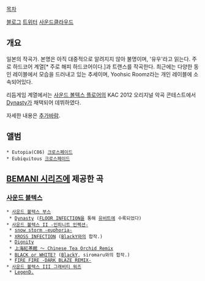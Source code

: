 [[목차]]

[http://yoohsicroomz.blog.fc2.com/ 블로그]
[https://twitter.com/Yooh_st5 트위터]
[https://soundcloud.com/yooh-space 사운드클라우드]

== 개요 ==
일본의 작곡가. 본명은 아직 대중적으로 알려지지 않아 불명이며, '유우'라고 읽는다. 주로 하드코어 계열[* 주로 해피 하드코어이다.]과 트랜스를 작곡한다. 최근에는 다양한 동인 레이블에서 모습을 드러내고 있는 추세이며, Yoohsic Roomz라는 개인 레이블에 소속되어있다.

리듬게임 계열에서는 [[사운드 볼텍스 플로어]]의 KAC 2012 오리지널 악곡 콘테스트에서 [[Dynasty]]가 채택되어 데뷔하였다. 

자세한 내용은 [[추가바람]].

== 앨범 ==
 * Eutopia(C86) [https://soundcloud.com/yooh-space/c86eutopia-cross-fade 크로스페이드]
 * Eubiquitous [https://soundcloud.com/yooh-space/2015m3eubiquitouscrossfade-demo 크로스페이드]

== [[BEMANI 시리즈]]에 제공한 곡 ==
===  [[사운드 볼텍스]] ===
 * [[사운드 볼텍스 부스]]
  * [[Dynasty]] ([[FLOOR INFECTION]]을 통해 [[유비트]]에 수록되었다)
 * [[사운드 볼텍스 II -인피니트 인펙션-]]
  * [[snow storm#s-3|snow storm -euphoria-]]
  * [[XROSS INFECTION]] ([[BlackY]]와의 합작.)
  * [[Dignity(비마니 시리즈)|Dignity]]
  * [[上海紅茶館 ～ Chinese Tea Orchid Remix]]
  * [[BLACK or WHITE?]] ([[BlackY]], siromaru와의 합작.)
  * [[FIRE FIRE#s-4.1|FIRE FIRE -DARK BLAZE REMIX-]]
 * [[사운드 볼텍스 III 그래비티 워즈]]
  * [[LegenD.]]
